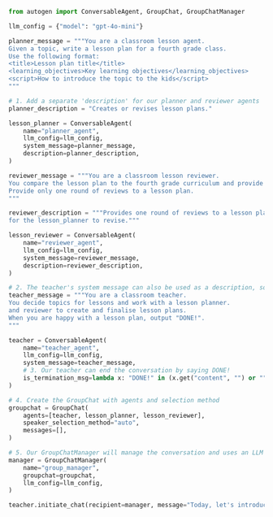 ```python
from autogen import ConversableAgent, GroupChat, GroupChatManager

llm_config = {"model": "gpt-4o-mini"}

planner_message = """You are a classroom lesson agent.
Given a topic, write a lesson plan for a fourth grade class.
Use the following format:
<title>Lesson plan title</title>
<learning_objectives>Key learning objectives</learning_objectives>
<script>How to introduce the topic to the kids</script>
"""

# 1. Add a separate 'description' for our planner and reviewer agents
planner_description = "Creates or revises lesson plans."

lesson_planner = ConversableAgent(
    name="planner_agent",
    llm_config=llm_config,
    system_message=planner_message,
    description=planner_description,
)

reviewer_message = """You are a classroom lesson reviewer.
You compare the lesson plan to the fourth grade curriculum and provide a maximum of 3 recommended changes.
Provide only one round of reviews to a lesson plan.
"""

reviewer_description = """Provides one round of reviews to a lesson plan
for the lesson_planner to revise."""

lesson_reviewer = ConversableAgent(
    name="reviewer_agent",
    llm_config=llm_config,
    system_message=reviewer_message,
    description=reviewer_description,
)

# 2. The teacher's system message can also be used as a description, so we don't define it
teacher_message = """You are a classroom teacher.
You decide topics for lessons and work with a lesson planner.
and reviewer to create and finalise lesson plans.
When you are happy with a lesson plan, output "DONE!".
"""

teacher = ConversableAgent(
    name="teacher_agent",
    llm_config=llm_config,
    system_message=teacher_message,
    # 3. Our teacher can end the conversation by saying DONE!
    is_termination_msg=lambda x: "DONE!" in (x.get("content", "") or "").upper(),
)

# 4. Create the GroupChat with agents and selection method
groupchat = GroupChat(
    agents=[teacher, lesson_planner, lesson_reviewer],
    speaker_selection_method="auto",
    messages=[],
)

# 5. Our GroupChatManager will manage the conversation and uses an LLM to select the next agent
manager = GroupChatManager(
    name="group_manager",
    groupchat=groupchat,
    llm_config=llm_config,
)

teacher.initiate_chat(recipient=manager, message="Today, let's introduce our kids to the solar system.")
```
